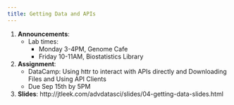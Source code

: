 ```yaml
---
title: Getting Data and APIs
---
```


1. __Announcements__: 
    * Lab times: 
        * Monday 3-4PM, Genome Cafe
        * Friday 10-11AM, Biostatistics Library
2. __Assignment__: 
    * DataCamp:  Using httr to interact with APIs directly and Downloading Files and Using API Clients
    * Due Sep 15th by 5PM 
3. __Slides__: http://jtleek.com/advdatasci/slides/04-getting-data-slides.html
